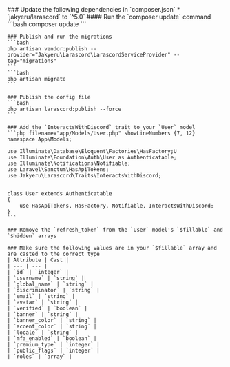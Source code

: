 
<Steps>
    ### Update the following dependencies in `composer.json`
        * `jakyeru/larascord` to `^5.0`
    #### Run the `composer update` command
    ```bash
    composer update
    ```

    ### Publish and run the migrations
    ```bash
    php artisan vendor:publish --provider="Jakyeru\Larascord\LarascordServiceProvider" --tag="migrations"
    ```
    ```bash
    php artisan migrate
    ```

    ### Publish the config file
    ```bash
    php artisan larascord:publish --force
    ```

    ### Add the `InteractsWithDiscord` trait to your `User` model
    ```php filename="app/Models/User.php" showLineNumbers {7, 12}
    namespace App\Models;

    use Illuminate\Database\Eloquent\Factories\HasFactory;U
    use Illuminate\Foundation\Auth\User as Authenticatable;
    use Illuminate\Notifications\Notifiable;
    use Laravel\Sanctum\HasApiTokens;
    use Jakyeru\Larascord\Traits\InteractsWithDiscord;


    class User extends Authenticatable
    {
        use HasApiTokens, HasFactory, Notifiable, InteractsWithDiscord;
    }
    ```

    ### Remove the `refresh_token` from the `User` model's `$fillable` and `$hidden` arrays

    ### Make sure the following values are in your `$fillable` array and are casted to the correct type
    | Attribute | Cast |
    | --- | --- |
    | `id` | `integer` |
    | `username` | `string` |
    | `global_name` | `string` |
    | `discriminator` | `string` |
    | `email` | `string` |
    | `avatar` | `string` |
    | `verified` | `boolean` |
    | `banner` | `string` |
    | `banner_color` | `string` |
    | `accent_color` | `string` |
    | `locale` | `string` |
    | `mfa_enabled` | `boolean` |
    | `premium_type` | `integer` |
    | `public_flags` | `integer` |
    | `roles` | `array` |
</Steps>